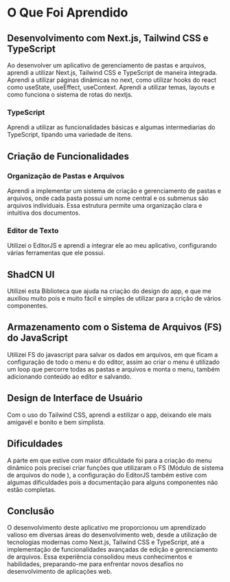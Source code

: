 # O Que Foi Aprendido

## Desenvolvimento com Next.js, Tailwind CSS e TypeScript

Ao desenvolver um aplicativo de gerenciamento de pastas e arquivos, aprendi a utilizar Next.js, 
Tailwind CSS e TypeScript de maneira integrada. Aprendi a utilizar páginas dinâmicas no next, como utilizar 
hooks do react como useState, useEffect, useContext.
Aprendi a utilizar temas, layouts e como funciona o sistema de rotas do nextjs.

### TypeScript
Aprendi a utilizar as funcionalidades básicas e algumas intermediarias do TypeScript, tipando uma variedade de itens.

## Criação de Funcionalidades

### Organização de Pastas e Arquivos

Aprendi a implementar um sistema de criação e gerenciamento de pastas e arquivos, onde cada pasta possui um nome 
central e os submenus são arquivos individuais. Essa estrutura permite uma organização clara e intuitiva dos documentos.

### Editor de Texto

Utilizei o EditorJS e aprendi a integrar ele ao meu aplicativo, configurando várias ferramentas que ele possui.

## ShadCN UI
Utilizei esta Biblioteca que ajuda na criação do design do app, e que me auxiliou muito pois e muito fácil e simples de 
utilizar para a crição de vários componentes.

## Armazenamento com o Sistema de Arquivos (FS) do JavaScript

Utilizei FS do javascript para salvar os dados em arquivos, em que ficam a configuração de todo o menu e do editor, assim
ao criar o menu é utilizado um loop que percorre todas as pastas e arquivos e monta o menu, também adicionando conteúdo ao 
editor e salvando. 

## Design de Interface de Usuário

Com o uso do Tailwind CSS, aprendi a estilizar o app, deixando ele mais amigavél e bonito e bem simplista.

## Dificuldades
A parte em que estive com maior dificuldade foi para a criação do menu dinâmico pois precisei criar funções que utilizaram
o FS (Módulo de sistema de arquivos do node ), a configuração do EditorJS também estive com algumas dificuldades pois a 
documentação para alguns componentes não estão completas.


## Conclusão

O desenvolvimento deste aplicativo me proporcionou um aprendizado valioso em diversas áreas do desenvolvimento web, desde a 
utilização de tecnologias modernas como Next.js, Tailwind CSS e TypeScript, até a implementação de funcionalidades avançadas de 
edição e gerenciamento de arquivos. Essa experiência consolidou meus conhecimentos e habilidades, preparando-me para enfrentar novos 
desafios no desenvolvimento de aplicações web.
